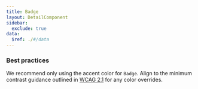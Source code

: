 ```yaml
---
title: Badge
layout: DetailComponent
sidebar:
  exclude: true
data:
  $ref: ./#/data
---
```


### Best practices

We recommend only using the accent color for `Badge`. Align to the minimum contrast guidance outlined in [WCAG 2.1](https://www.w3.org/WAI/WCAG21/Understanding/contrast-minimum.html) for any color overrides.
